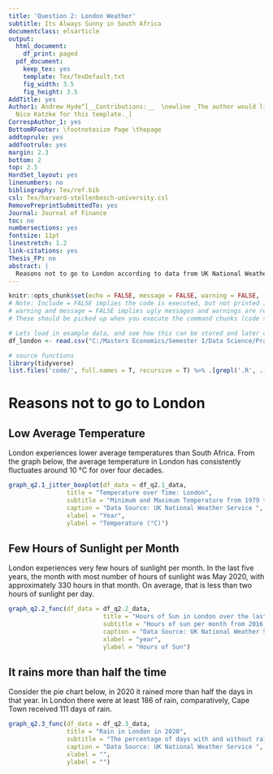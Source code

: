 ```yaml
---
title: 'Question 2: London Weather'
subtitle: Its Always Sunny in South Africa
documentclass: elsarticle
output:
  html_document:
    df_print: paged
  pdf_document:
    keep_tex: yes
    template: Tex/TexDefault.txt
    fig_width: 3.5
    fig_height: 3.5
AddTitle: yes
Author1: Andrew Hyde^[__Contributions:__  \newline _The author would like to thank
  Nico Katzke for this template._]
CorrespAuthor_1: yes
BottomRFooter: \footnotesize Page \thepage
addtoprule: yes
addfootrule: yes
margin: 2.3
bottom: 2
top: 2.5
HardSet_layout: yes
linenumbers: no
bibliography: Tex/ref.bib
csl: Tex/harvard-stellenbosch-university.csl
RemovePreprintSubmittedTo: yes
Journal: Journal of Finance
toc: no
numbersections: yes
fontsize: 11pt
linestretch: 1.2
link-citations: yes
Thesis_FP: no
abstract: |
  Reasons not to go to London according to data from UK National Weather Service.
---
```


<!-- First: Set your default preferences for chunk options: -->

<!-- If you want a chunk's code to be printed, set echo = TRUE. message = FALSE stops R printing ugly package loading details in your final paper too. I also suggest setting warning = FALSE and checking for warnings in R, else you might find ugly warnings in your paper. -->

```r
knitr::opts_chunk$set(echo = FALSE, message = FALSE, warning = FALSE, fig.width = 6, fig.height = 5, fig.pos="H", fig.pos = 'H')
# Note: Include = FALSE implies the code is executed, but not printed in your pdf.
# warning and message = FALSE implies ugly messages and warnings are removed from your pdf.
# These should be picked up when you execute the command chunks (code sections below) in your rmd, not printed in your paper!

# Lets load in example data, and see how this can be stored and later called from your 'data' folder.
df_london <- read.csv("C:/Masters Economics/Semester 1/Data Science/Practical2022/23365935/Question2/data/London/london_weather.csv")

# source functions
library(tidyverse)
list.files('code/', full.names = T, recursive = T) %>% .[grepl('.R', .)] %>% as.list() %>% walk(~source(.))


```


<!-- ############################## -->
<!-- # Start Writing here: -->
<!-- ############################## -->

# Reasons not to go to London

## Low Average Temperature

London experiences lower average temperatures than South Africa. From the graph below, the average temperature in London has consistently fluctuates around 10 °C for over four decades.


```r
graph_q2.1_jitter_boxplot(df_data = df_q2.1_data,
                title = "Temperature over Time: London",
                subtitle = "Minimum and Maximum Temperature from 1979 to 2020",
                caption = "Data Source: UK National Weather Service ",
                xlabel = "Year",
                ylabel = "Temperature (°C)")

```

\newpage


## Few Hours of Sunlight per Month

London experiences very few hours of sunlight per month. In the last five years, the month with most number of hours of sunlight was May 2020, with approximately 330 hours in that month. On average, that is less than two hours of sunlight per day.

```r
graph_q2.2_func(df_data = df_q2.2_data,
                          title = "Hours of Sun in London over the last 5 years",
                          subtitle = "Hours of sun per month from 2016 to 2020",
                          caption = "Data Source: UK National Weather Service ",
                          xlabel = "year",
                          ylabel = "Hours of Sun")
```

\newpage


## It rains more than half the time

Consider the pie chart below, in 2020 it rained more than half the days in that year. In London there were at least 186 of rain, comparatively, Cape Town received 111 days of rain.

```r
graph_q2.3_func(df_data = df_q2.3_data,
                title = "Rain in London in 2020",
                subtitle = "The percentage of days with and without rain",
                caption = "Data Source: UK National Weather Service ",
                xlabel = "",
                ylabel = "")

```


